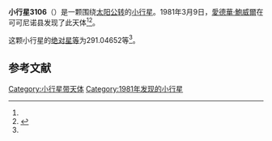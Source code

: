 {{Infobox planet
| bgcolour = #FFFFC0
| name = 3106 Morabito
| symbol = 
| image = 
| caption = 
| discovery = yes
| discovery_ref = 
| discoverer = [[愛德華·鮑威爾|愛德華·鮑威爾]]
| discovery_site = [[可可尼诺县|可可尼诺县]] 
| discovered = 1981年3月9日
| designations = yes
| mp_name = 
| named_after = 
| alt_names = 1981 EE/ 1949 KT / 1973 SD4 / 1975 BH / 1983 NF
| mp_category = [[主带小行星|主带小行星]]
| orbit_ref = <ref name="a">[http://ssd.jpl.nasa.gov/sbdb.cgi?sstr=3106 3106 Morabito] {{Wayback|url=http://ssd.jpl.nasa.gov/sbdb.cgi?sstr=3106 |date=20201023040516 }}，小行星數據庫瀏覽器（JPL Small-Body Database Browser）－[[美国国家航空航天局|美国国家航空航天局]]喷气推进实验室</ref>
| epoch = 2456400.5 (2013年4月18日更新)
| aphelion = {{convert|3.8885215|AU|km|3|abbr=on|lk=out}}
| perihelion = {{convert|2.4027915|AU|km|3|abbr=on}}
| semimajor = {{convert|3.1456565|AU|km|3|abbr=on}}
| eccentricity = 0.2361558
| period = 2037.817939 [[日|日]]<br />5.58[[儒略年|儒略年]]
| avg_speed = 
| inclination = 14.84784
| asc_node = 121.44006
| mean_anomaly = 
| arg_peri = 291.04652
| satellites = 
| physical_characteristics = yes
| dimensions = 
| mass = 
| density = 
| surface_grav = 
| escape_velocity = 
| sidereal_day = 
| axial_tilt = 
| pole_ecliptic_lat = 
| pole_ecliptic_lon = 
| albedo = 
| temperatures= 
| temp_name1 = 
| mean_temp_1 = 
| max_temp_1 = 
| temp_name2 = 
| max_temp_2 = 
| spectral_type = 
| abs_magnitude = 291.04652
}}

'''小行星3106'''（{{lang-en|3106 Morabito}}）是一颗围绕[[太阳|太阳]][[公转|公转]]的[[小行星|小行星]]。1981年3月9日，[[愛德華·鮑威爾|愛德華·鮑威爾]]在可可尼诺县发现了此天体<ref name="a" /><ref>{{cite news|title=小行星列表|url=http://cfa-www.harvard.edu/iau/lists/NumberedMPs.txt|accessdate=2013-07-08|newspaper=哈佛大学|archive-date=2008-05-17|archive-url=https://web.archive.org/web/20080517010638/http://cfa-www.harvard.edu/iau/lists/NumberedMPs.txt|dead-url=no}}</ref>。

这颗小行星的[[绝对星等|绝对星等]]为291.04652等<ref name="a" />。

==参考文献==
{{reflist}}
{{Minor Planet Number|[[小行星3105|小行星3105]]|[[小行星3107|小行星3107]]}}

{{小天体}}

[[Category:小行星带天体|Category:小行星带天体]]
[[Category:1981年发现的小行星|Category:1981年发现的小行星]]

{{asteroid-stub}}